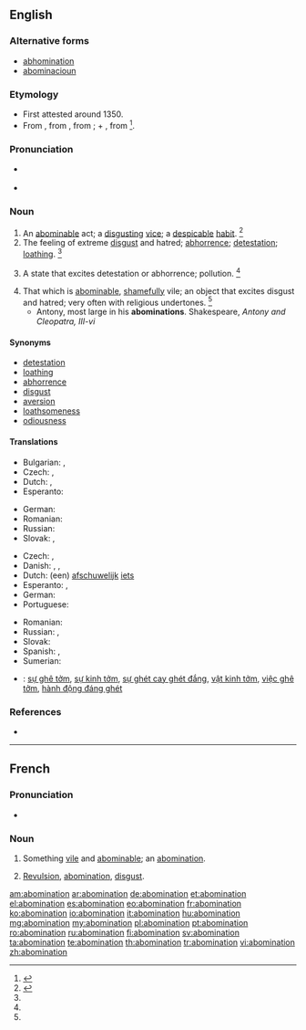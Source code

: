 ==English==

===Alternative forms===
* [[abhomination]] {{qualifier|obsolete}}
* [[abominacioun]] {{qualifier|obsolete}}

===Etymology===
* First attested around 1350.
* From {{etyl|enm}} {{term|abominacioun|lang=enm}}, from {{etyl|frm}} {{term|abomination||horror, disgust|lang=frm}}, from {{etyl|LL.}} {{term|abominatio|abōminātiō|abomination|lang=la}}; {{term|ab||away from|lang=la}} + {{term|ominari|ōminārī|prophesy, foreboding|lang=la}}, from {{term|omin|ōmin|omen|lang=la}}<ref>{{reference-book | last = Dobbie | first = Elliott K. | coauthors = Dunmore, C. William, et al. | editor = Barnhart, Robert K.| title = Chambers Dictionary of Etymology | origyear = 1998 | year = 2004 | publisher = Chambers Harrap Publishers Ltd | location = Edinburgh, Scotland | isbn =0550142304 | pages = 4}}</ref>.

===Pronunciation===
* {{a|RP|US}} {{IPA|/əˌbɑm.əˈneɪ.ʃn̩/|/əˌbɑm.ɪˈneɪ.ʃn̩/}}
* {{rhymes|eɪʃən}}

===Noun===
{{en-noun}}

# An [[abominable]] act; a [[disgusting]] [[vice]]; a [[despicable]] [[habit]]. {{defdate|First attested around 1150 to 1350.}}<ref name=SOED>{{reference-book | last =| first = | authorlink =  | coauthors =  | editor =Brown, Lesley  | others =  | title = The Shorter Oxford English Dictionary | origdate =  | origyear = 1933| origmonth =  | url =  | format =  | accessdate =  | accessyear =  | accessmonth =  | edition = 5th | date =  | year =2003| month =  | publisher =Oxford University Press  | location =Oxford, UK | language =  | id =  | doi = | isbn =978-0-19-860575-7 | lccn = | ol = | pages =6| chapter =  | chapterurl =  | quote =}}</ref>
# The feeling of extreme [[disgust]] and hatred; [[abhorrence]]; [[detestation]]; [[loathing]]. {{defdate|First attested around 1350 to 1470.}}<ref name=SOED/>
# {{obsolete}} A state that excites detestation or abhorrence; pollution. {{defdate|Attested from around (1350 - 1470) to the late 15<sup>th</sup> century.}}<ref name=SOED/>
# That which is [[abominable]], [[shameful]]ly vile; an object that excites disgust and hatred; very often with religious undertones. {{defdate|First attested around 1350 to 1470.}}<ref name=SOED/>
#* Antony, most large in his '''abominations'''. Shakespeare, ''Antony and Cleopatra, III-vi''

====Synonyms====
* [[detestation]]
* [[loathing]]
* [[abhorrence]]
* [[disgust]]
* [[aversion]]
* [[loathsomeness]]
* [[odiousness]]

====Translations====
{{trans-top|the feeling of extreme disgust}}
* Bulgarian: {{t+|bg|отвращение}}, {{t+|bg|ненавист}}
* Czech: {{t-|cs|odpor|m}}, {{t-|cs|zhnusení|n}}
* Dutch: {{t+|nl|afschuw}}, {{t+|nl|walging}}
* Esperanto: {{t-|eo|abomeno}}
{{trans-mid}}
* German: {{t+|de|Abscheu|m}}
* Romanian: {{t+|ro|aversiune|f}}
* Russian: {{t+|ru|отвращение|n|tr=otvraščénije}}
* Slovak: {{t-|sk|hnus|m}}, {{t-|sk|odpor|m}}
{{trans-bottom}}

{{trans-top|something abominable}}
* Czech: {{t-|cs|odpornost|f}}, {{t-|cs|ohavnost|f}}
* Danish: {{t-|da|afskyelighed}}, {{t-|da|pestilens}}, {{t-|da|vederstyggelighed}}
* Dutch: (een) [[afschuwelijk]] [[iets]]
* Esperanto: {{t-|eo|abomeno}}, {{t-|eo|abomenaĵo}}
* German: {{t+|de|Abscheulichkeit|f}}
* Portuguese: {{t+|pt|abominação|f}}
{{trans-mid}}
* Romanian: {{t-|ro|abominațiune|f}}
* Russian: {{t+|ru|гадость|f|tr=gádostʹ}}, {{t+|ru|мерзость|f|tr=mérzostʹ}}
* Slovak: {{t-|sk|ohavnosť|f}}
* Spanish: {{t+|es|abominación|f}}, {{t+|es|maldad|f}}
* Sumerian: {{tø|sux|anzillu}}
{{trans-bottom}}

{{checktrans-top|Translations to be checked}}
* {{ttbc|vi}}: [[sự ghê tởm]], [[sự kinh tởm]], [[sự ghét cay ghét đắng]], [[vật kinh tởm]], [[việc ghê tởm]], [[hành động đáng ghét]]
{{trans-mid}}
{{trans-bottom}}

===References===
<references/>
* {{R:Webster 1913}}

----

==French==

===Pronunciation===
* {{audio|Fr-abomination.ogg|audio}}

===Noun===
{{fr-noun|f}}

# Something [[vile]] and [[abominable]]; an [[abomination]].
# {{chiefly|religion|lang=fr}} [[revulsion|Revulsion]], [[#English|abomination]], [[disgust]].

[[am:abomination]]
[[ar:abomination]]
[[de:abomination]]
[[et:abomination]]
[[el:abomination]]
[[es:abomination]]
[[eo:abomination]]
[[fr:abomination]]
[[ko:abomination]]
[[io:abomination]]
[[it:abomination]]
[[hu:abomination]]
[[mg:abomination]]
[[my:abomination]]
[[pl:abomination]]
[[pt:abomination]]
[[ro:abomination]]
[[ru:abomination]]
[[fi:abomination]]
[[sv:abomination]]
[[ta:abomination]]
[[te:abomination]]
[[th:abomination]]
[[tr:abomination]]
[[vi:abomination]]
[[zh:abomination]]